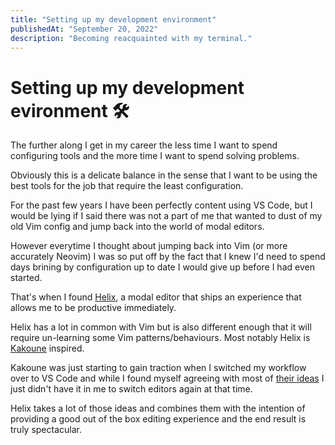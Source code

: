 ```yaml
---
title: "Setting up my development environment"
publishedAt: "September 20, 2022"
description: "Becoming reacquainted with my terminal."
---
```


# Setting up my development evironment 🛠

The further along I get in my career the less time I want to spend configuring tools and the more time I want to spend solving problems.

Obviously this is a delicate balance in the sense that I want to be using the best tools for the job that require the least configuration.

For the past few years I have been perfectly content using VS Code, but I would be lying if I said there was not a part of me that wanted to dust of my old Vim config and jump back into the world of modal editors.

However everytime I thought about jumping back into Vim (or more accurately Neovim) I was so put off by the fact that I knew I'd need to spend days brining by configuration up to date I would give up before I had even started.

That's when I found [Helix](https://helix-editor.com/), a modal editor that ships an experience that allows me to be productive immediately.

Helix has a lot in common with Vim but is also different enough that it will require un-learning some Vim patterns/behaviours. Most notably Helix is [Kakoune](https://kakoune.org/) inspired.

Kakoune was just starting to gain traction when I switched my workflow over to VS Code and while I found myself agreeing with most of [their ideas](https://kakoune.org/why-kakoune/why-kakoune.html) I just didn't have it in me to switch editors again at that time.

Helix takes a lot of those ideas and combines them with the intention of providing a good out of the box editing experience and the end result is truly spectacular.



